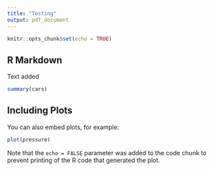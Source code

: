 ```yaml
---
title: "Testing"
output: pdf_document
---
```


```r
knitr::opts_chunk$set(echo = TRUE)
```

## R Markdown

Text added

```r
summary(cars)
```

## Including Plots

You can also embed plots, for example:

```r
plot(pressure)
```

Note that the `echo = FALSE` parameter was added to the code chunk to prevent printing of the R code that generated the plot.
